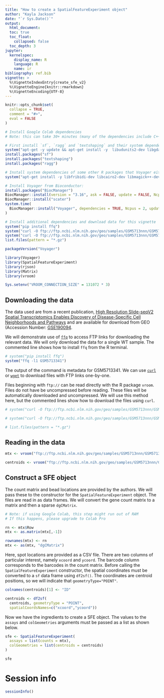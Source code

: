 ```yaml
---
title: "How to create a SpatialFeatureExperiment object"
author: "Kayla Jackson"
date: "`r Sys.Date()`"
output: 
  html_document:
  toc: true
  toc_float:
    collapsed: false
  toc_depth: 3
jupyter:
  kernelspec:
    display_name: R
    language: R
    name: ir
bibliography: ref.bib
vignette: >
  %\VignetteIndexEntry{create_sfe_v2}
  %\VignetteEngine{knitr::rmarkdown}
  %\VignetteEncoding{UTF-8}
---
```


```r
knitr::opts_chunk$set(
  collapse = TRUE,
  comment = "#>",
  eval = FALSE
)
```

```r
# Install Google Colab dependencies
# Note: this can take 30+ minutes (many of the dependencies include C++ code, which needs to be compiled)

# First install `sf`, `ragg` and `textshaping` and their system dependencies:
system("apt-get -y update && apt-get install -y  libudunits2-dev libgdal-dev libgeos-dev libproj-dev libharfbuzz-dev libfribidi-dev")
install.packages("sf")
install.packages("textshaping")
install.packages("ragg")

# Install system dependencies of some other R packages that Voyager either imports or suggests:
system("apt-get install -y libfribidi-dev libcairo2-dev libmagick++-dev")

# Install Voyager from Bioconductor:
install.packages("BiocManager")
BiocManager::install(version = "3.16", ask = FALSE, update = FALSE, Ncpus = 2)
BiocManager::install("scater")
system.time(
  BiocManager::install("Voyager", dependencies = TRUE, Ncpus = 2, update = FALSE)
)

# Install additional dependencies and download data for this vignette
system("pip install ffq")
system("curl -O ftp://ftp.ncbi.nlm.nih.gov/geo/samples/GSM5713nnn/GSM5713341/suppl/GSM5713341_Puck_191112_04_MappedDGEForR.csv.gz")
system("curl -O ftp://ftp.ncbi.nlm.nih.gov/geo/samples/GSM5713nnn/GSM5713341/suppl/GSM5713341_Puck_191112_04_BeadLocationsForR.csv.gz")
list.files(pattern = "*.gz")

packageVersion("Voyager")
```

```r
library(Voyager)
library(SpatialFeatureExperiment)
library(rjson)
library(Matrix)
library(vroom)

Sys.setenv("VROOM_CONNECTION_SIZE" = 131072 * 3)
```
## Downloading the data

The data used are from a recent publication, [High Resolution Slide-seqV2 Spatial Transcriptomics Enables Discovery of Disease-Specific Cell Neighborhoods and Pathways](https://doi.org/10.1016/j.isci.2022.104097) and are available for download from GEO (Accession Number: [GSE190094](https://www.ncbi.nlm.nih.gov/geo/query/acc.cgi?acc=GSE190094). 

We will demonstrate use of [`ffq`](https://github.com/pachterlab/ffq) to access FTP links for downloading the relevant data. We will only download the data for a single WT sample. The commented line shows how to install `ffq` from the R terminal. 

```r
# system("pip install ffq")
system("ffq -l1 GSM5713341")
```
The output of the command is metadata for GSM5713341. We can use [`curl`](https://curl.se) or [`wget`](https://ena-docs.readthedocs.io/en/latest/retrieval/file-download.html#using-wget) to download files with FTP links one-by-one. 

Files beginning with `ftp://` can be read directly with the R package `vroom`. Files do not have be uncompressed before reading. These files will be automatically downloaded and uncompressed. We will use this method here, but the commented lines show how to download the files using `curl`. 
```r
# system("curl -O ftp://ftp.ncbi.nlm.nih.gov/geo/samples/GSM5713nnn/GSM5713341/suppl/GSM5713341_Puck_191112_04_MappedDGEForR.csv.gz")

# system("curl -O ftp://ftp.ncbi.nlm.nih.gov/geo/samples/GSM5713nnn/GSM5713341/suppl/GSM5713341_Puck_191112_04_BeadLocationsForR.csv.gz")

# list.files(pattern = "*.gz")
```
## Reading in the data
```r
mtx <- vroom("ftp://ftp.ncbi.nlm.nih.gov/geo/samples/GSM5713nnn/GSM5713341/suppl/GSM5713341_Puck_191112_04_MappedDGEForR.csv.gz")

centroids <- vroom("ftp://ftp.ncbi.nlm.nih.gov/geo/samples/GSM5713nnn/GSM5713341/suppl/GSM5713341_Puck_191112_04_BeadLocationsForR.csv.gz")
```
## Construct a SFE object
The count matrix and bead locations are provided by the authors. We will pass these to the constructor for the `SpatialFeatureExperiment` object. The files are read in as data frames. We will convert the gene count matrix to a matrix and then a sparse `dgCMatrix`.
```r
# Note: if using Google Colab, this step might run out of RAM
# If this happens, please upgrade to Colab Pro

rn <- mtx$Row
mtx <- as.matrix(mtx[,-1])

rownames(mtx) <- rn
mtx <- as(mtx, "dgCMatrix")
```
Here, spot locations are provided as a CSV file. There are two columns of particular interest, namely `xcoord` and `ycoord`. The barcode column corresponds to the barcodes in the count matrix. Before calling the `SpatialFeatureExperiment` constructor, the spatial coordinates must be converted to a `sf` data frame using `df2sf()`. The coordinates are centroid positions, so we will indicate that `geometryType="POINT"`.  

```r
colnames(centroids)[1] <- "ID"

centroids <- df2sf(
  centroids, geometryType = "POINT",
  spatialCoordsNames=c("xcoord","ycoord"))

```
Now we have the ingredients to create a SFE object. The values to the `assays` and `colGeometries` arguments must be passed as a list as shown below.
```r
sfe <- SpatialFeatureExperiment(
  assays = list(counts = mtx),
  colGeometries = list(centroids = centroids)
)

sfe
```
# Session info
```r
sessionInfo()
```
